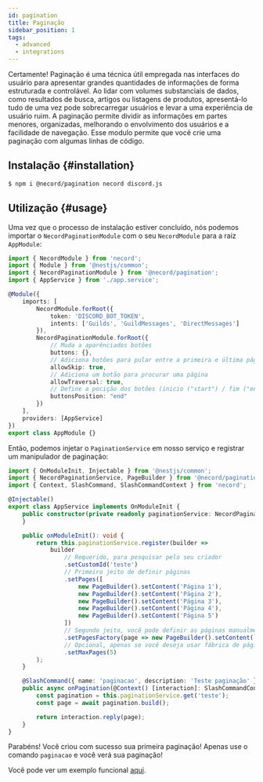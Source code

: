 ```yaml
---
id: pagination
title: Paginação
sidebar_position: 1
tags:
  - advanced
  - integrations
---
```


Certamente! Paginação é uma técnica útil empregada nas interfaces do usuário para apresentar grandes quantidades de informações de forma estruturada e controlável. Ao lidar com volumes substanciais de dados, como resultados de busca, artigos ou listagens de produtos, apresentá-lo tudo de uma vez pode sobrecarregar usuários e levar a uma experiência de usuário ruim. A paginação permite dividir as informações em partes menores, organizadas,
melhorando o envolvimento dos usuários e a facilidade de navegação. Esse modulo permite que você crie uma paginação com algumas linhas de código.

## Instalação {#installation}

```bash npm2yarn
$ npm i @necord/pagination necord discord.js
```

## Utilização {#usage}

Uma vez que o processo de instalação estiver concluído, nós podemos importar o `NecordPaginationModule` com o seu `NecordModule` para a raiz `AppModule`:

```typescript
import { NecordModule } from 'necord';
import { Module } from '@nestjs/common';
import { NecordPaginationModule } from '@necord/pagination';
import { AppService } from './app.service';

@Module({
    imports: [
        NecordModule.forRoot({
            token: 'DISCORD_BOT_TOKEN',
            intents: ['Guilds', 'GuildMessages', 'DirectMessages']
        }),
        NecordPaginationModule.forRoot({
            // Muda a aparênciados botões
            buttons: {},
            // Adiciona botões para pular entre a primeira e última página
            allowSkip: true,
            // Adiciona um botão para procurar uma página
            allowTraversal: true,
            // Define a pocição dos botões (inicio ("start") / fim ("end"))
            buttonsPosition: "end"
        })
    ],
    providers: [AppService]
})
export class AppModule {}
```

Então, podemos injetar o `PaginationService` em nosso serviço e registrar um manipulador de paginação:

```typescript
import { OnModuleInit, Injectable } from '@nestjs/common';
import { NecordPaginationService, PageBuilder } from '@necord/pagination';
import { Context, SlashCommand, SlashCommandContext } from 'necord';

@Injectable()
export class AppService implements OnModuleInit {
    public constructor(private readonly paginationService: NecordPaginationService) {
    }

    public onModuleInit(): void {
        return this.paginationService.register(builder =>
            builder
                // Requerido, para pesquisar pelo seu criador
                .setCustomId('teste')
                // Primeiro jeito de definir páginas
                .setPages([
                    new PageBuilder().setContent('Página 1'),
                    new PageBuilder().setContent('Página 2'),
                    new PageBuilder().setContent('Página 3'),
                    new PageBuilder().setContent('Página 4'),
                    new PageBuilder().setContent('Página 5')
                ])
                // Segundo jeito, você pode definir as páginas manualmente usando o método `setPages`
                .setPagesFactory(page => new PageBuilder().setContent(`Página ${page}`))
                // Opcional, apenas se você deseja usar fábrica de páginas
                .setMaxPages(5)
        );
    }

    @SlashCommand({ name: 'paginacao', description: 'Teste paginação' })
    public async onPagination(@Context() [interaction]: SlashCommandContext) {
        const pagination = this.paginationService.get('teste');
        const page = await pagination.build();

        return interaction.reply(page);
    }
}
```

Parabéns! Você criou com sucesso sua primeira paginação!
Apenas use o comando `paginacao` e você verá sua paginação!

Você pode ver um exemplo funcional [aqui](https://github.com/necordjs/examples/tree/master/06-pagination).
